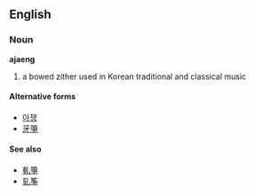 ==English==

===Noun===
{{wikipedia|Ajaeng}}
'''ajaeng'''
# a bowed zither used in Korean traditional and classical music
====Alternative forms====
* [[아쟁]]
* [[牙箏]]
====See also====
* [[軋箏]]
* [[轧筝]]